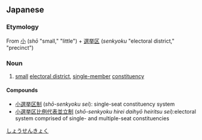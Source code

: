 ==Japanese==
{{ja-kanjitab|しょう|せん|きょ|く|yomi=on}}

===Etymology===
From [[小]] (''shō'' "small," "little") + [[選挙区]] (''senkyoku'' "electoral district," "precinct")

===Noun===
{{ja-noun|しょうせんきょく}}

# [[small]] [[electoral district]], [[single-member]] [[constituency]]

====Compounds====
* [[小選挙区制]] (''shō-senkyoku sei''): single-seat constituency system
* [[小選挙区比例代表並立制]] (''shō-senkyoku hirei daihyō heiritsu sei''):electoral system comprised of single- and multiple-seat constituencies

[[Category:ja:Politics|しょうせんきょく]]